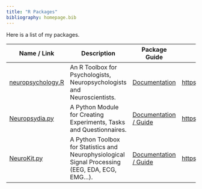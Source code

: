 ```yaml
---
title: "R Packages"
bibliography: homepage.bib
---
```


Here is a list of my packages.


| Name / Link         | Description |  Package Guide | Source Code |
|---------|-----------------------------------------| --------------------- | -------- |
| [neuropsychology.R](neuropsychology.R)| An R Toolbox for Psychologists, Neuropsychologists and Neuroscientists. | [Documentation](https://www.rdocumentation.org/packages/neuropsychology/) | [https://github.com/neuropsychology/neuropsychology.R](https://github.com/neuropsychology/neuropsychology.R)
| [Neuropsydia.py](Neuropsydia.py) | A Python Module for Creating Experiments, Tasks and Questionnaires. | [Documentation / Guide](http://neuropsydia.readthedocs.io/])| [https://github.com/neuropsychology/Neuropsydia.py](https://github.com/neuropsychology/Neuropsydia.py)
| [NeuroKit.py](NeuroKit.py) | A Python Toolbox for Statistics and Neurophysiological Signal Processing (EEG, EDA, ECG, EMG...). | [Documentation / Guide](http://neurokit.readthedocs.io/)| [https://github.com/neuropsychology/NeuroKit.py](https://github.com/neuropsychology/NeuroKit.py)
